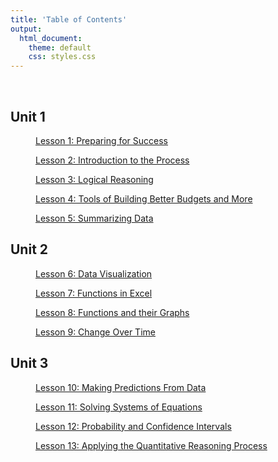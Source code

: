 ```yaml
---
title: 'Table of Contents'
output:
  html_document:
    theme: default
    css: styles.css
---
```


<br/>

## Unit 1

<div style="padding-left:40px;">

[Lesson 1: Preparing for Success](Lesson1.html)

[Lesson 2: Introduction to the Process](Lesson2.html)

[Lesson 3: Logical Reasoning](Lesson3.html)
 
[Lesson 4: Tools of Building Better Budgets and More](Lesson4.html)

[Lesson 5: Summarizing Data](Lesson5.html)

</div>

## Unit 2

<div style="padding-left:40px;">

[Lesson 6: Data Visualization](Lesson6.html)

[Lesson 7:  Functions in Excel](Lesson7.html)

[Lesson 8: Functions and their Graphs](Lesson8.html)

[Lesson 9: Change Over Time](Lesson9.html)

</div>

## Unit 3

<div style="padding-left:40px;">

[Lesson 10: Making Predictions From Data](Lesson10.html)

[Lesson 11: Solving Systems of Equations](Lesson11.html)

[Lesson 12: Probability and Confidence Intervals](Lesson12.html)

[Lesson 13: Applying the Quantitative Reasoning Process](Lesson13.html)

</div>